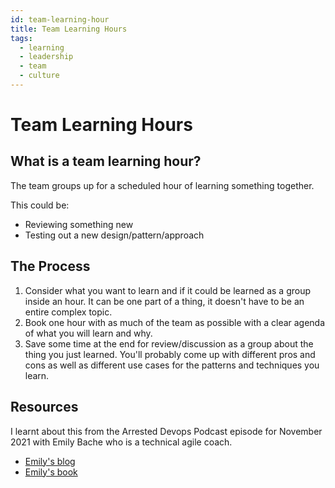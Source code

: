 ```yaml
---
id: team-learning-hour
title: Team Learning Hours
tags:
  - learning
  - leadership
  - team
  - culture
---
```


# Team Learning Hours

## What is a team learning hour?

The team groups up for a scheduled hour of learning something together.

This could be:

- Reviewing something new
- Testing out a new design/pattern/approach

## The Process

1. Consider what you want to learn and if it could be learned as a group inside an hour. It can be one part of a thing, it doesn't have to be an entire complex topic.
1. Book one hour with as much of the team as possible with a clear agenda of what you will learn and why.
1. Save some time at the end for review/discussion as a group about the thing you just learned. You'll probably come up with different pros and cons as well as different use cases for the patterns and techniques you learn.

## Resources

I learnt about this from the Arrested Devops Podcast episode for November 2021 with Emily Bache who is a technical agile coach.

- [Emily's blog](https://coding-is-like-cooking.info/)
- [Emily's book](https://leanpub.com/techagilecoach)
